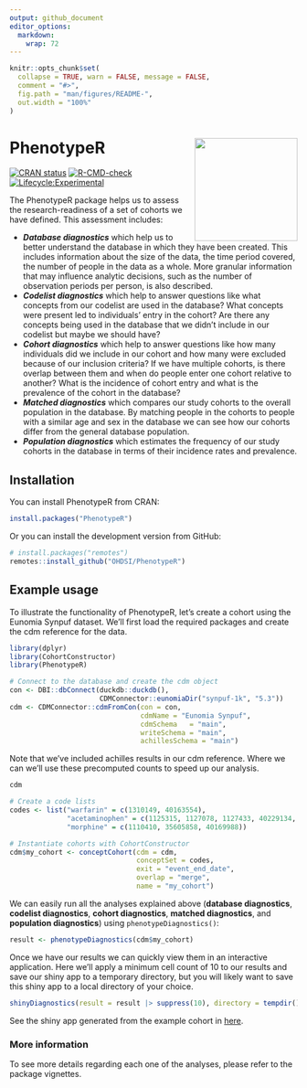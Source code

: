 ```yaml
---
output: github_document
editor_options: 
  markdown: 
    wrap: 72
---
```


<!-- README.md is generated from README.Rmd. Please edit that file -->

```r
knitr::opts_chunk$set(
  collapse = TRUE, warn = FALSE, message = FALSE,
  comment = "#>",
  fig.path = "man/figures/README-",
  out.width = "100%"
)
```

# PhenotypeR <img src="man/figures/logo.png" align="right" height="180"/>

<!-- badges: start -->

[![CRAN
status](https://www.r-pkg.org/badges/version/PhenotypeR)](https://CRAN.R-project.org/package=PhenotypeR)
[![R-CMD-check](https://github.com/ohdsi/PhenotypeR/actions/workflows/R-CMD-check.yaml/badge.svg)](https://github.com/ohdsi/PhenotypeR/actions/workflows/R-CMD-check.yaml)
[![Lifecycle:Experimental](https://img.shields.io/badge/Lifecycle-Experimental-339999)](https://lifecycle.r-lib.org/articles/stages.html#experimental)

<!-- badges: end -->

The PhenotypeR package helps us to assess the research-readiness of a
set of cohorts we have defined. This assessment includes:

-   ***Database diagnostics*** which help us to better understand the
    database in which they have been created. This includes information
    about the size of the data, the time period covered, the number of
    people in the data as a whole. More granular information that may
    influence analytic decisions, such as the number of observation
    periods per person, is also described.\
-   ***Codelist diagnostics*** which help to answer questions like what
    concepts from our codelist are used in the database? What concepts
    were present led to individuals' entry in the cohort? Are there any
    concepts being used in the database that we didn't include in our
    codelist but maybe we should have?\
-   ***Cohort diagnostics*** which help to answer questions like how
    many individuals did we include in our cohort and how many were
    excluded because of our inclusion criteria? If we have multiple
    cohorts, is there overlap between them and when do people enter one
    cohort relative to another? What is the incidence of cohort entry
    and what is the prevalence of the cohort in the database?\
-   ***Matched diagnostics*** which compares our study cohorts to the
    overall population in the database. By matching people in the
    cohorts to people with a similar age and sex in the database we can
    see how our cohorts differ from the general database population.\
-   ***Population diagnostics*** which estimates the frequency of our
    study cohorts in the database in terms of their incidence rates and
    prevalence.

## Installation

You can install PhenotypeR from CRAN:

```r
install.packages("PhenotypeR")
```

Or you can install the development version from GitHub:

```r
# install.packages("remotes")
remotes::install_github("OHDSI/PhenotypeR")
```

## Example usage

To illustrate the functionality of PhenotypeR, let's create a cohort
using the Eunomia Synpuf dataset. We'll first load the required packages and
create the cdm reference for the data.

```r
library(dplyr)
library(CohortConstructor)
library(PhenotypeR)
```

```r
# Connect to the database and create the cdm object
con <- DBI::dbConnect(duckdb::duckdb(), 
                      CDMConnector::eunomiaDir("synpuf-1k", "5.3"))
cdm <- CDMConnector::cdmFromCon(con = con, 
                                cdmName = "Eunomia Synpuf",
                                cdmSchema   = "main",
                                writeSchema = "main", 
                                achillesSchema = "main")
```

Note that we've included achilles results in our cdm reference. Where we can we'll use these precomputed counts to speed up our analysis.

```r
cdm
```

```r
# Create a code lists
codes <- list("warfarin" = c(1310149, 40163554),
              "acetaminophen" = c(1125315, 1127078, 1127433, 40229134, 40231925, 40162522, 19133768),
              "morphine" = c(1110410, 35605858, 40169988))

# Instantiate cohorts with CohortConstructor
cdm$my_cohort <- conceptCohort(cdm = cdm,
                               conceptSet = codes, 
                               exit = "event_end_date",
                               overlap = "merge",
                               name = "my_cohort")
```

We can easily run all the analyses explained above (**database
diagnostics**, **codelist diagnostics**, **cohort diagnostics**,
**matched diagnostics**, and **population diagnostics**) using
`phenotypeDiagnostics()`:

```r
result <- phenotypeDiagnostics(cdm$my_cohort)
```

Once we have our results we can quickly view them in an interactive
application. Here we'll apply a minimum cell count of 10 to our results and save our shiny app to a temporary directory, but you will likely want to save this shiny app to a local directory of your choice.

```r
shinyDiagnostics(result = result |> suppress(10), directory = tempdir())
```

See the shiny app generated from the example cohort in
[here](https://dpa-pde-oxford.shinyapps.io/Readme_PhenotypeR/).

### More information

To see more details regarding each one of the analyses, please refer to
the package vignettes.
